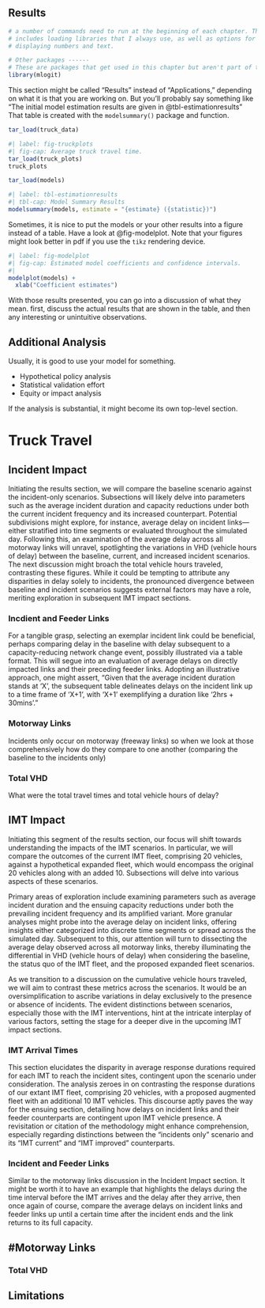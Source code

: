 ## Results

```r
# a number of commands need to run at the beginning of each chapter. This
# includes loading libraries that I always use, as well as options for 
# displaying numbers and text.
```

```r
# Other packages ------
# These are packages that get used in this chapter but aren't part of the default set.
library(mlogit)
```

This section might be called "Results" instead of "Applications," depending on what it is that you are working on. But you'll probably say something like "The initial model estimation results are given in @tbl-estimationresults" That table is created with the `modelsummary()` package and function.

```r
tar_load(truck_data)
```

```r
#| label: fig-truckplots
#| fig-cap: Average truck travel time.
tar_load(truck_plots)
truck_plots
```



```r
tar_load(models)
```

```r
#| label: tbl-estimationresults
#| tbl-cap: Model Summary Results
modelsummary(models, estimate = "{estimate} ({statistic})")
```

Sometimes, it is nice to put the models or your other results into a figure instead of a table. Have a look at @fig-modelplot. Note that your figures might look better in pdf if you use the `tikz` rendering device.

```r
#| label: fig-modelplot
#| fig-cap: Estimated model coefficients and confidence intervals.
#| 
modelplot(models) +
  xlab("Coefficient estimates")
```

With those results presented, you can go into a discussion of what they mean. first, discuss the actual results that are shown in the table, and then any interesting or unintuitive observations.

## Additional Analysis

Usually, it is good to use your model for something.

-   Hypothetical policy analysis
-   Statistical validation effort
-   Equity or impact analysis

If the analysis is substantial, it might become its own top-level section.


# Truck Travel

## Incident Impact

Initiating the results section, we will compare the baseline scenario against the incident-only scenarios. Subsections will likely delve into parameters such as the average incident duration and capacity reductions under both the current incident frequency and its increased counterpart. Potential subdivisions might explore, for instance, average delay on incident links---either stratified into time segments or evaluated throughout the simulated day. Following this, an examination of the average delay across all motorway links will unravel, spotlighting the variations in VHD (vehicle hours of delay) between the baseline, current, and increased incident scenarios. The next discussion might broach the total vehicle hours traveled, contrasting these figures. While it could be tempting to attribute any disparities in delay solely to incidents, the pronounced divergence between baseline and incident scenarios suggests external factors may have a role, meriting exploration in subsequent IMT impact sections.

### Incdient and Feeder Links

For a tangible grasp, selecting an exemplar incident link could be beneficial, perhaps comparing delay in the baseline with delay subsequent to a capacity-reducing network change event, possibly illustrated via a table format. This will segue into an evaluation of average delays on directly impacted links and their preceding feeder links. Adopting an illustrative approach, one might assert, "Given that the average incident duration stands at 'X', the subsequent table delineates delays on the incident link up to a time frame of 'X+1', with 'X+1' exemplifying a duration like '2hrs + 30mins'."

### Motorway Links

Incidents only occur on motorway (freeway links) so when we look at those comprehensively how do they compare to one another (comparing the baseline to the incidents only)

### Total VHD

What were the total travel times and total vehicle hours of delay?

## IMT Impact

Initiating this segment of the results section, our focus will shift towards understanding the impacts of the IMT scenarios. In particular, we will compare the outcomes of the current IMT fleet, comprising 20 vehicles, against a hypothetical expanded fleet, which would encompass the original 20 vehicles along with an added 10. Subsections will delve into various aspects of these scenarios.

Primary areas of exploration include examining parameters such as average incident duration and the ensuing capacity reductions under both the prevailing incident frequency and its amplified variant. More granular analyses might probe into the average delay on incident links, offering insights either categorized into discrete time segments or spread across the simulated day. Subsequent to this, our attention will turn to dissecting the average delay observed across all motorway links, thereby illuminating the differential in VHD (vehicle hours of delay) when considering the baseline, the status quo of the IMT fleet, and the proposed expanded fleet scenarios.

As we transition to a discussion on the cumulative vehicle hours traveled, we will aim to contrast these metrics across the scenarios. It would be an oversimplification to ascribe variations in delay exclusively to the presence or absence of incidents. The evident distinctions between scenarios, especially those with the IMT interventions, hint at the intricate interplay of various factors, setting the stage for a deeper dive in the upcoming IMT impact sections.

### IMT Arrival Times

This section elucidates the disparity in average response durations required for each IMT to reach the incident sites, contingent upon the scenario under consideration. The analysis zeroes in on contrasting the response durations of our extant IMT fleet, comprising 20 vehicles, with a proposed augmented fleet with an additional 10 IMT vehicles. This discourse aptly paves the way for the ensuing section, detailing how delays on incident links and their feeder counterparts are contingent upon IMT vehicle presence. A revisitation or citation of the methodology might enhance comprehension, especially regarding distinctions between the "incidents only" scenario and its "IMT current" and "IMT improved" counterparts.

### Incident and Feeder Links

Similar to the motorway links discussion in the Incident Impact section. It might be worth it to have an example that highlights the delays during the time interval before the IMT arrives and the delay after they arrive, then once again of course, compare the average delays on incident links and feeder links up until a certain time after the incident ends and the link returns to its full capacity.

## #Motorway Links

### Total VHD

## Limitations
